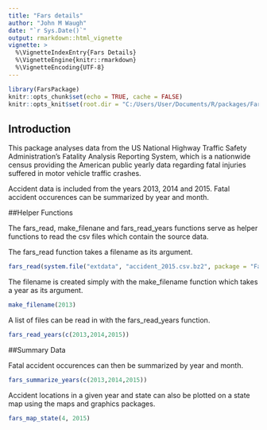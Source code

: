 ```yaml
---
title: "Fars details"
author: "John M Waugh"
date: "`r Sys.Date()`"
output: rmarkdown::html_vignette
vignette: >
  %\VignetteIndexEntry{Fars Details}
  %\VignetteEngine{knitr::rmarkdown}
  %\VignetteEncoding{UTF-8}
---
```


```r
library(FarsPackage)
knitr::opts_chunk$set(echo = TRUE, cache = FALSE)
knitr::opts_knit$set(root.dir = "C:/Users/User/Documents/R/packages/FarsPackage")
```

## Introduction

This package analyses data from the US National Highway Traffic Safety Administration's Fatality Analysis Reporting System, which is a nationwide census providing the American public yearly data regarding fatal injuries suffered in motor vehicle traffic crashes.

Accident data is included from the years 2013, 2014 and 2015. Fatal accident occurences can be summarized by year and month. 

##Helper Functions

The fars_read, make_filenane and fars_read_years functions serve as helper functions to read the csv files which contain the source data.

The fars_read function takes a filename as its argument.

```r

fars_read(system.file("extdata", "accident_2015.csv.bz2", package = "FarsPackage"))

```

The filename is created simply with the make_filename function which takes a year as its argument.
```r
make_filename(2013)
```

A list of files can be read in with the fars_read_years function.
```r
fars_read_years(c(2013,2014,2015)) 
```


##Summary Data

Fatal accident occurences can then be summarized by year and month.
```r
fars_summarize_years(c(2013,2014,2015))
```

Accident locations in a given year and state can also be plotted on a state map using the maps and graphics packages.


```r
fars_map_state(4, 2015)
```

